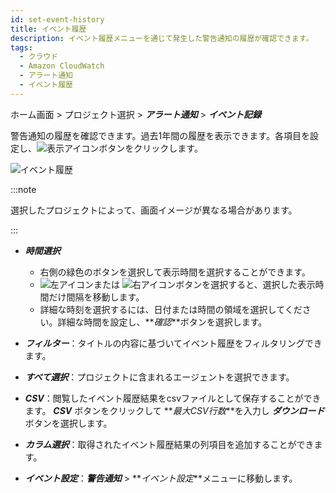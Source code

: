 ```yaml
---
id: set-event-history
title: イベント履歴
description: イベント履歴メニューを通じて発生した警告通知の履歴が確認できます。
tags:
  - クラウド
  - Amazon CloudWatch
  - アラート通知
  - イベント履歴
---
```


ホーム画面 > プロジェクト選択 > **_アラート通知_** > **_イベント記録_**

警告通知の履歴を確認できます。過去1年間の履歴を表示できます。各項目を設定し、![表示アイコン](/img/ico-btn-search.png)ボタンをクリックします。

![イベント履歴](/img/event-history-aws.png)

:::note

選択したプロジェクトによって、画面イメージが異なる場合があります。

:::

-   **_時間選択_**

    -   右側の緑色のボタンを選択して表示時間を選択することができます。
    -   ![左アイコン](/img/left-arrow.svg)または ![右アイコン](/img/right-arrow.svg)ボタンを選択すると、選択した表示時間だけ間隔を移動します。
    -   詳細な時刻を選択するには、日付または時間の領域を選択してください。詳細な時間を設定し、**_確認_**ボタンを選択します。

-   **_フィルター_**：タイトルの内容に基づいてイベント履歴をフィルタリングできます。

-   **_すべて選択_**：プロジェクトに含まれるエージェントを選択できます。

-   **_CSV_**：閲覧したイベント履歴結果をcsvファイルとして保存することができます。 **_CSV_** ボタンをクリックして **_最大CSV行数_**を入力し **_ダウンロード_** ボタンを選択します。

-   **_カラム選択_**：取得されたイベント履歴結果の列項目を追加することができます。

-   **_イベント設定_**：**_警告通知_** > **_イベント設定_**メニューに移動します。

<!-- ![이벤트 기록](https://img.whatap.io/media/images/application_event_list.png) -->

